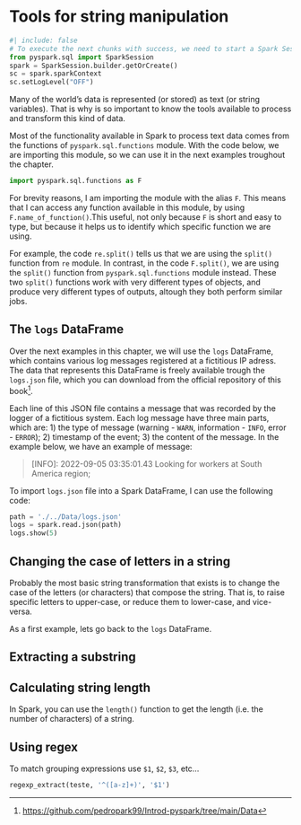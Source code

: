 # Tools for string manipulation {#sec-string-tools}

```python
#| include: false
# To execute the next chunks with success, we need to start a Spark Session
from pyspark.sql import SparkSession
spark = SparkSession.builder.getOrCreate()
sc = spark.sparkContext
sc.setLogLevel("OFF")
```

Many of the world's data is represented (or stored) as text (or string variables). That is why is so important to know the tools available to process and transform this kind of data.

Most of the functionality available in Spark to process text data comes from the functions of `pyspark.sql.functions` module. With the code below, we are importing this module, so we can use it in the next examples troughout the chapter.

```python
import pyspark.sql.functions as F
```

For brevity reasons, I am importing the module with the alias `F`. This means that I can access any function available in this module, by using `F.name_of_function()`.This useful, not only because `F` is short and easy to type, but because it helps us to identify which specific function we are using.

For example, the code `re.split()` tells us that we are using the `split()` function from `re` module. In contrast, in the code `F.split()`, we are using the `split()` function from `pyspark.sql.functions` module instead. These two `split()` functions work with very different types of objects, and produce very different types of outputs, altough they both perform similar jobs.


## The `logs` DataFrame

Over the next examples in this chapter, we will use the `logs` DataFrame, which contains various log messages registered at a fictitious IP adress. The data that represents this DataFrame is freely available trough the `logs.json` file, which you can download from the official repository of this book[^logs-download].

[^logs-download]: <https://github.com/pedropark99/Introd-pyspark/tree/main/Data>

Each line of this JSON file contains a message that was recorded by the logger of a fictitious system. Each log message have three main parts, which are: 1) the type of message (warning - `WARN`, information - `INFO`, error - `ERROR`); 2) timestamp of the event; 3) the content of the message. In the example below, we have an example of message:

> \[INFO\]: 2022-09-05 03:35:01.43 Looking for workers at South America region;

To import `logs.json` file into a Spark DataFrame, I can use the following code:

```python
path = './../Data/logs.json'
logs = spark.read.json(path)
logs.show(5)
```




## Changing the case of letters in a string

Probably the most basic string transformation that exists is to change the case of the letters (or characters) that compose the string. That is, to raise specific letters to upper-case, or reduce them to lower-case, and vice-versa.

As a first example, lets go back to the `logs` DataFrame.



## Extracting a substring


## Calculating string length

In Spark, you can use the `length()` function to get the length (i.e. the number of characters) of a string.


## Using regex

To match grouping expressions use `$1`, `$2`, `$3`, etc...
```python
regexp_extract(teste, '^([a-z]+)', '$1')
```




